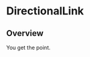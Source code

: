 
<Meta of={DirectionalLinkStories} />

# DirectionalLink

<ResourceLinks
  sourceCode="https://github.com/cultureamp/kaizen-design-system/tree/main/packages/components/src/DirectionalLink"
  figma="https://www.figma.com/file/ZRfnoNUXbGZv4eVWLbF4Az/%F0%9F%96%BC%EF%B8%8F-Component-Gallery?type=design&node-id=9-39913&mode=design&t=ktWFeE0DneVQfysI-0"
  designGuidelines="https://cultureamp.atlassian.net/wiki/spaces/DesignSystem/pages/3082092975/Pagination"
  className="!mb-8"
/>

<KaioNotification />

<Installation
  installCommand="yarn add @kaizen/components"
  importStatement='import { DirectionalLink } from "@kaizen/components"'
/>

## Overview

You get the point.

<Canvas of={DirectionalLinkStories.Playground} />
<Controls of={DirectionalLinkStories.Playground} />

